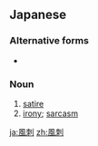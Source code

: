 ==Japanese==
{{ja-kanjitab|風|刺}}

===Alternative forms===
* {{l|ja|諷刺}}

===Noun===
{{ja-noun|ふうし}}

# [[satire]]
# [[irony]]; [[sarcasm]]

[[ja:風刺]]
[[zh:風刺]]